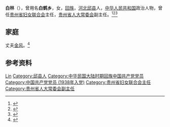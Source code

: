 {{Otheruses|other=名为白林的其他人物|白林}}
{{Otheruses|other=名为白鹤乡的乡镇|白鹤乡}}

'''白林'''（{{bd|1918年||2009年|4月27日}}），曾用名'''白鹤乡'''，女，[[回族|回族]]，[[河北|河北]][[邱县|邱县]]人，[[中华人民共和国|中华人民共和国]]政治人物，曾任[[贵州省妇女联合会|贵州省妇女联合会]]主任，[[贵州省人大常委会|贵州省人大常委会]]副主任。<ref>{{Cite book|title=贵州百科全书|author=孙淦, 庹文升, 何仁仲主编|publisher=中国大百科全书出版社|year=2005|isbn=9787500074069|location=贵阳|pages=}}</ref><ref>{{Cite book|title=华夏妇女名人词典|author=周行健主编|publisher=华夏出版社|year=1988|isbn=|location=北京|pages=}}</ref><ref>{{Cite book|title=古今中外女名人辞典|author=中国妇女管理干部学院编|publisher=中国广播电视出版社|year=1989|isbn=|location=北京|pages=}}</ref>

== 家庭 ==
丈夫[[金风|金风]]。<ref>{{Cite journal|url=https://kns.cnki.net/KCMS/detail/detail.aspx?dbcode=CJFQ&dbname=CJFD2006&filename=GZWD200603007&v=MTAyMjFYMUx1eFlTN0RoMVQzcVRyV00xRnJDVVI3cWZZT1ptRkN2bFZML0xJamZjYXJHNEh0Zk1ySTlGWTRSOGU=|title=忆金风|author=白林|year=2006|issue=03|issn=1671-2145|journal=文史天地|doi=|access-date=2020-07-09|archive-date=2020-07-11|archive-url=https://web.archive.org/web/20200711114009/https://kns.cnki.net/KCMS/detail/detail.aspx?dbcode=CJFQ&dbname=CJFD2006&filename=GZWD200603007&v=MTAyMjFYMUx1eFlTN0RoMVQzcVRyV00xRnJDVVI3cWZZT1ptRkN2bFZML0xJamZjYXJHNEh0Zk1ySTlGWTRSOGU=|dead-url=no}}</ref>

== 参考资料 ==
{{reflist}}

{{中国人物小作品}}

{{Authority control}}
{{DEFAULTSORT:Bai白}}
[[Category:白姓|Lin]]
[[Category:邱县人|Category:邱县人]]
[[Category:中华民国大陆时期回族中国共产党党员|Category:中华民国大陆时期回族中国共产党党员]]
[[Category:中国共产党党员_(1938年入党)|Category:中国共产党党员 (1938年入党)]]
[[Category:贵州省妇女联合会主任|Category:贵州省妇女联合会主任]]
[[Category:贵州省人大常委会副主任|Category:贵州省人大常委会副主任]]